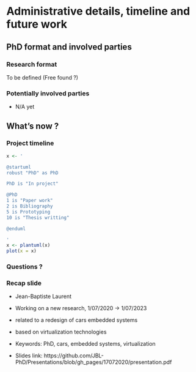 # Administrative details, timeline and future work

## PhD format and involved parties
### Research format

To be defined (Free found ?)

### Potentially involved parties
* N/A yet

## What's now ?

### Project timeline

```r
x <- '

@startuml
robust "PhD" as PhD

PhD is "In project"

@PhD
1 is "Paper work"
2 is Bibliography
5 is Prototyping
10 is "Thesis writting"

@enduml

'
x <- plantuml(x)
plot(x = x)
```

### Questions ?

### Recap slide

- Jean-Baptiste Laurent
- Working on a new research, 1/07/2020 -> 1/07/2023
- related to a redesign of cars embedded systems
- based on virtualization technologies

- Keywords: PhD, cars, embedded systems, virtualization

- Slides link: https://github.com/JBL-PhD/Presentations/blob/gh_pages/17072020/presentation.pdf
